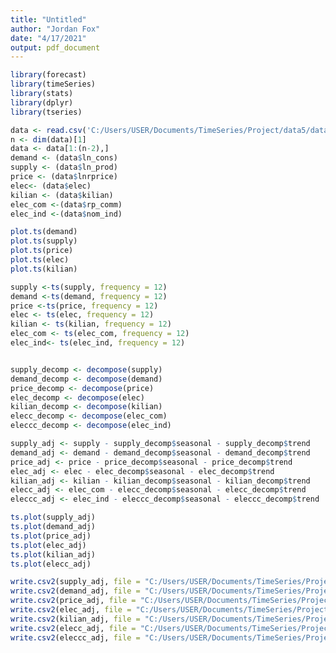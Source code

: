 ---
title: "Untitled"
author: "Jordan Fox"
date: "4/17/2021"
output: pdf_document
---
```{r}
library(forecast)
library(timeSeries)
library(stats)
library(dplyr)
library(tseries)

```


```{r}
data <- read.csv('C:/Users/USER/Documents/TimeSeries/Project/data5/data7.csv')
n <- dim(data)[1]
data <- data[1:(n-2),]
demand <- (data$ln_cons)
supply <- (data$ln_prod)
price <- (data$lnrprice)
elec<- (data$elec)
kilian <- (data$kilian)
elec_com <-(data$rp_comm)
elec_ind <-(data$nom_ind)

```

```{r}
plot.ts(demand)
plot.ts(supply)
plot.ts(price)
plot.ts(elec)
plot.ts(kilian)
```


```{r}
supply <-ts(supply, frequency = 12)
demand <-ts(demand, frequency = 12)
price <-ts(price, frequency = 12)
elec <- ts(elec, frequency = 12)
kilian <- ts(kilian, frequency = 12)
elec_com <- ts(elec_com, frequency = 12)
elec_ind<- ts(elec_ind, frequency = 12)


supply_decomp <- decompose(supply)
demand_decomp <- decompose(demand)
price_decomp <- decompose(price)
elec_decomp <- decompose(elec)
kilian_decomp <- decompose(kilian)
elecc_decomp <- decompose(elec_com)
eleccc_decomp <- decompose(elec_ind)
```

```{r}
supply_adj <- supply - supply_decomp$seasonal - supply_decomp$trend
demand_adj <- demand - demand_decomp$seasonal - demand_decomp$trend
price_adj <- price - price_decomp$seasonal - price_decomp$trend
elec_adj <- elec - elec_decomp$seasonal - elec_decomp$trend
kilian_adj <- kilian - kilian_decomp$seasonal - kilian_decomp$trend
elecc_adj <- elec_com - elecc_decomp$seasonal - elecc_decomp$trend
eleccc_adj <- elec_ind - eleccc_decomp$seasonal - eleccc_decomp$trend
```

```{r}

ts.plot(supply_adj)
ts.plot(demand_adj)
ts.plot(price_adj)
ts.plot(elec_adj)
ts.plot(kilian_adj)
ts.plot(elecc_adj)
```

```{r}
write.csv2(supply_adj, file = "C:/Users/USER/Documents/TimeSeries/Project/data5/supply_adj.csv")
write.csv2(demand_adj, file = "C:/Users/USER/Documents/TimeSeries/Project/data5/demandy_adj.csv")
write.csv2(price_adj, file = "C:/Users/USER/Documents/TimeSeries/Project/data5/price_adj.csv")
write.csv2(elec_adj, file = "C:/Users/USER/Documents/TimeSeries/Project/data5/elec_adj.csv")
write.csv2(kilian_adj, file = "C:/Users/USER/Documents/TimeSeries/Project/data5/kilian_adj.csv")
write.csv2(elecc_adj, file = "C:/Users/USER/Documents/TimeSeries/Project/data5/elecc_adj.csv")
write.csv2(eleccc_adj, file = "C:/Users/USER/Documents/TimeSeries/Project/data5/eleccc_adj.csv")
```